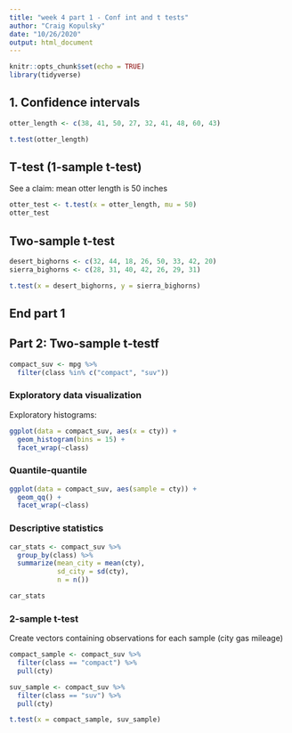 ```yaml
---
title: "week 4 part 1 - Conf int and t tests"
author: "Craig Kopulsky"
date: "10/26/2020"
output: html_document
---
```


```r
knitr::opts_chunk$set(echo = TRUE)
library(tidyverse)
```

## 1. Confidence intervals

```r
otter_length <- c(38, 41, 50, 27, 32, 41, 48, 60, 43)

t.test(otter_length)
```
## T-test (1-sample t-test)

See a claim: mean otter length is 50 inches

```r
otter_test <- t.test(x = otter_length, mu = 50)
otter_test
```
## Two-sample t-test

```r
desert_bighorns <- c(32, 44, 18, 26, 50, 33, 42, 20)
sierra_bighorns <- c(28, 31, 40, 42, 26, 29, 31)

t.test(x = desert_bighorns, y = sierra_bighorns)
```

## End part 1

## Part 2: Two-sample t-testf

```r
compact_suv <- mpg %>% 
  filter(class %in% c("compact", "suv"))
```

### Exploratory data visualization

Exploratory histograms:
```r
ggplot(data = compact_suv, aes(x = cty)) +
  geom_histogram(bins = 15) +
  facet_wrap(~class)
```
### Quantile-quantile
```r
ggplot(data = compact_suv, aes(sample = cty)) +
  geom_qq() +
  facet_wrap(~class)
```
### Descriptive statistics

```r
car_stats <- compact_suv %>% 
  group_by(class) %>% 
  summarize(mean_city = mean(cty),
            sd_city = sd(cty),
            n = n())

car_stats
```

### 2-sample t-test

Create vectors containing observations for each sample
(city gas mileage)

```r
compact_sample <- compact_suv %>% 
  filter(class == "compact") %>% 
  pull(cty)

suv_sample <- compact_suv %>% 
  filter(class == "suv") %>% 
  pull(cty)

t.test(x = compact_sample, suv_sample)
```




